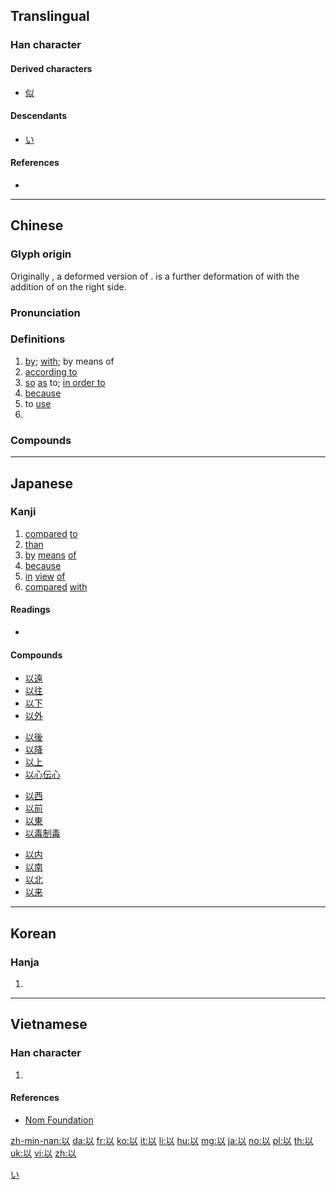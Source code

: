 ==Translingual==
{{stroke order|strokes=5}}
{{stroke order|type=animate}}

===Han character===
{{Han char|rn=9|rad=人|as=03|sn=5|four=28100|canj=VIO|ids=⿲𠄌丶人}}

====Derived characters====
* [[似]]

====Descendants====
* [[い]]

====References====
* {{Han ref|kx=0094.010|dkj=00388|dj=0199.010|hdz=10105.070|uh=4EE5|ud=20197|bh=A548|bd=42312}}

[[Category:Han characters from which hiragana were derived|い]]

----

==Chinese==
{{zh-forms}}

===Glyph origin===
{{Han etyl}}
Originally {{zh-l|*厶}}, a deformed version of {{zh-l|已}}. {{lang|zh|以}} is a further deformation of {{lang|zh|厶}} with the addition of {{zh-l|*人|person}} on the right side.

===Pronunciation===
{{zh-pron
|m=yǐ
|ma=Zh-yi.ogg
|c=ji5
|h=pfs=yî;hpy=yi1
|mn=í
|w=3i
|mc=y
|oc=y
|cat=prep,v,pn
}}

===Definitions===
{{zh-hanzi}}

# [[by]]; [[with]]; by means of
# [[according to]]
# [[so]] [[as]] to; [[in order to]]
# [[because]]
# to [[use]]
# {{zh-abbrev|以色列|Israel}}

===Compounds===
{{zh-der|可以|以暴易暴|以便|以德報怨|以毒攻毒|以訛傳訛|以耳代目|以攻為守|以觀後效|以後|以及|以己度人|以近|以儆效尤|以來|以理服人|以力服人|以鄰為壑|以卵投石|以貌取人|以免|以內|以偏概全|以期|以前|以強凌弱|以求|以權謀私|以人廢言|以色列|以上|以身試法|以身殉職|以身作則|以湯沃雪|以湯止沸|以外|以為|以下|以一當十|以逸待勞|以遠|以怨報德|以至|以致|用以|以小人之心，度君子之腹|以眼還眼，以牙還牙|以子之矛，攻子之盾|一以當十|一以貫之|不以|不以人齒|不以為|不以為奇|不以為忤|不以為意|不以為然|不以為苦|不可以|不明所以|不知所以|不足以|乾餱以愆|予以|事以密成|以一奉百|以一持萬|以一擊十|以一知萬|以一警百|以一馭萬|以人為鑑|以佚待勞|以假為真|以公滅私|以冰致蠅|以利亞|以功補過|以功覆過|以功贖罪|以升量石|以卵擊石|以古方今|以古為鑑|以古非今|以售其奸|以售其技|以噎廢飧|以夜繼日|以太|以夷伐夷|以夷制夷|以夷治夷|以字行|以定|以容取人|以寡擊眾|以寡敵眾|以實相告|以少克眾|以屈求伸|以弱制強|以強陵弱|以往|以往鑒來|以微知著|以德報德|以德懷遠|以德服人|以心傳心|以意逆志|以戰去戰|以戰止戰|以戰養戰|以手加額|以指撓沸|以文害辭|以文會友|以日為年|以日為歲|以日繼夜|以是|以時|以暴制暴|以暴易亂|以會養會|以柔克剛|以柔制剛|以次|以此|以此類推|以殺去殺|以殺止殺|以水救水|以水濟水|以沫相濡|以湯沃沸|以火救火|以牙還牙|以物易物|以狸餌鼠|以珠彈雀|以白為黑|以目相送|以目送情|以盲辨色|以直報怨|以眼還眼|以眾克寡|以石投卵|以石投水|以碫投卵|以禮相待|以私廢公|以筌為魚|以管窺天|以義割恩|以耳為目|以聾辨聲|以肉餧虎|以脫|以色列國|以莛叩鐘|以莛撞鐘|以蚓投魚|以蠟代薪|以蠡測海|以血償血|以血洗血|以規為瑱|以言取人|以諧秦晉|以貍致鼠|以賽亞|以身報國|以身殉國|以身殉道|以身相許|以身許國|以退為進|以逸擊勞|以還|以防萬一|以阿戰爭|以降|以飴沃釜|何以|何以克當|何以見得|信以為真|修謹以俟|假以辭色|假以顏色|僅以身免|全力以赴|割臂以盟|加以|卑以自牧|嗤之以鼻|嚴陣以待|坐以待斃|坐以待旦|夙願以償|夜以接日|夜以繼日|夜以繼晝|夢寐以求|大車以載|好整以暇|如願以償|妻以夫貴|學以致用|寤寐以求|引以為傲|引以為戒|引以為榮|引以為鑑|引以為鑒|引以自豪|得以|從一以終|從今以後|德以報怨|忘其所以|情何以堪|愛人以德|戮力以赴|所以|所以然|拭目以俟|拭目以待|拭目以觀|持之以恆|掃榻以待|授人以柄|掉以輕心|摩厲以須|擇德以配|故以|數以千計|數以萬計|文以載道|日以月悔|日以繼夜|昧死以聞|是以|曉以大義|有史以來|有生以來|析骨以爨|析骸以爨|樂以忘憂|欺以其方|殘民以逞|母以子貴|沒死以聞|波以耳|滿以為|滿可以|瀝血以誓|無以名之|無以塞責|無以復加|無以為敬|無以為生|無以為繼|無以自容|無言以對|物以類聚|率以為常|率馬以驥|皮以書|相濡以沫|睠以佳耦|磨厲以須|磨礪以須|給以|給以顏色|繩之以法|罪以功除|羞以牛後|習以成俗|習以成性|習以成風|習以為常|聊以卒歲|聊以塞責|聊以自慰|聊以解嘲|臨事以懼|自以為是|自鄶以下|虛位以待|虛左以待|行以求知|襲以成俗|詩以言志|謙以下士|謬以千里|超以象外|足以|逸以待勞|過此以往|道路以目|還以顏色|還可以|長此以往|降格以求|難以估計|難以兩全|難以名狀|難以忍受|難以想像|難以招架|難以捉摸|難以消受|難以為情|難以為繼|難以置信|難以言喻|飽以老拳}}

----

==Japanese==

===Kanji===
{{ja-kanji|grade=4|rs=人03}}

# [[compared]] [[to]]
# [[than]]
# [[by]] [[means]] [[of]]
# [[because]]
# [[in]] [[view]] [[of]]
# [[compared]] [[with]]

====Readings====
* {{ja-readings|on=[[い]] (i)|kun=[[おもう]] (omou), [[ゆえに]] (yueni), [[もって]] ([[以って]], motte)}}

====Compounds====
{{der-top}}
{{top4}}
* [[以遠]]
* [[以往]]
* [[以下]]
* [[以外]]
{{mid4}}
* [[以後]]
* [[以降]]
* [[以上]]
* [[以心伝心]]
{{mid4}}
* [[以西]]
* [[以前]]
* [[以東]]
* [[以毒制毒]]
{{mid4}}
* [[以内]]
* [[以南]]
* [[以北]]
* [[以来]]
{{bottom}}
{{der-bottom}}

----

==Korean==

===Hanja===
{{ko-hanja|hangeul=이|mr=i}}

# {{defn|lang=ko|sort=人03}}

----

==Vietnamese==

===Han character===
{{vi-hantu|[[dĩ]]|rs=人03}}

# {{defn|lang=vi|sort=人03}}

====References====
* [http://nomfoundation.org/common/nom_details.php?codepoint=4ee5 Nom Foundation]

[[zh-min-nan:以]]
[[da:以]]
[[fr:以]]
[[ko:以]]
[[it:以]]
[[li:以]]
[[hu:以]]
[[mg:以]]
[[ja:以]]
[[no:以]]
[[pl:以]]
[[th:以]]
[[uk:以]]
[[vi:以]]
[[zh:以]]